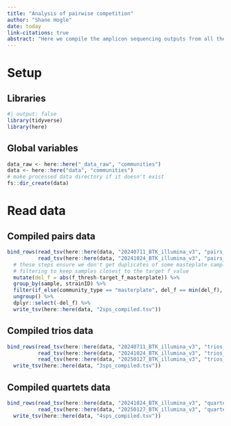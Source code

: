 ```yaml
---
title: "Analysis of pairwise competition"
author: "Shane Hogle"
date: today
link-citations: true
abstract: "Here we compile the amplicon sequencing outputs from all the different batches for later analysis."
---
```


# Setup

## Libraries

```r
#| output: false
library(tidyverse)
library(here)
```

## Global variables

```r
data_raw <- here::here("_data_raw", "communities")
data <- here::here("data", "communities")
# make processed data directory if it doesn't exist
fs::dir_create(data)
```

# Read data

## Compiled pairs data

```r
bind_rows(read_tsv(here::here(data, "20240711_BTK_illumina_v3", "pairs_counts.tsv"), col_types = "cccddddddccc"),
          read_tsv(here::here(data, "20241024_BTK_illumina_v3", "pairs_counts.tsv"), col_types = "cccddddddccc")) %>% 
  # these steps ensure we don't get duplicates of some masteplate samples sequenced again in the second batch
  # filtering to keep samples closest to the target f value
  mutate(del_f = abs(f_thresh-target_f_masterplate)) %>% 
  group_by(sample, strainID) %>% 
  filter(if_else(community_type == "masterplate", del_f == min(del_f), TRUE )) %>% 
  ungroup() %>% 
  dplyr::select(-del_f) %>% 
  write_tsv(here::here(data, "2sps_compiled.tsv"))
```

## Compiled trios data

```r
bind_rows(read_tsv(here::here(data, "20240711_BTK_illumina_v3", "trios_counts.tsv"), col_types = "cccddddddccc"),
          read_tsv(here::here(data, "20241024_BTK_illumina_v3", "trios_counts.tsv"), col_types = "cccddddddccc"),
          read_tsv(here::here(data, "20250127_BTK_illumina_v3", "trios_counts.tsv"), col_types = "cccddddddccc")) %>% 
  write_tsv(here::here(data, "3sps_compiled.tsv"))
```

## Compiled quartets data

```r
bind_rows(read_tsv(here::here(data, "20241024_BTK_illumina_v3", "quartets_counts.tsv"), col_types = "cccddddddccc"),
          read_tsv(here::here(data, "20250127_BTK_illumina_v3", "quartets_counts.tsv"), col_types = "cccddddddccc")) %>% 
  write_tsv(here::here(data, "4sps_compiled.tsv"))
```
